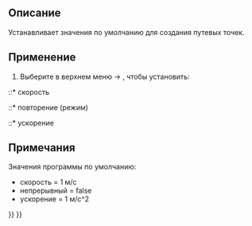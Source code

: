 <languages/>

{{Docnav/ru
|[[Robot_SetDefaultOrientation/ru|Создать траекторию]]
|[[Robot_InsertWaypoint/ru|Вставить точку в траекторию]]
|[[Robot_Workbench/ru|Верстак Robot]]
|IconL=Robot_SetDefaultOrientation.svg
|IconR=Robot_InsertWaypoint.svg
|IconC=Workbench_Robot.svg
}}

{{GuiCommand/ru
|Name/ru=Установка значений по умолчанию
|Name=Robot_SetDefaultValues
|MenuLocation=Робот → Установка значений по умолчанию
|Workbenches=[[Robot_Workbench/ru|Robot]]
}}

==Описание==

Устанавливает значения по умолчанию для создания путевых точек.

==Применение==

# Выберите в верхнем меню {{KEY|Робот}}  →  {{KEY|[[Image:Robot_SetDefaultValues.svg|32px]]Установка значений по умолчанию}}, чтобы установить:
::* скорость
::* повторение (режим)
::* ускорение

==Примечания==

Значения программы по умолчанию:
* скорость = 1 м/с
* непрерывный = false
* ускорение = 1 м/с^2


{{Docnav/ru
|[[Robot_SetDefaultOrientation/ru|Создать траекторию]]
|[[Robot_InsertWaypoint/ru|Вставить точку в траекторию]]
|[[Robot_Workbench/ru|Верстак Robot]]
|IconL=Robot_SetDefaultOrientation.svg
|IconR=Robot_InsertWaypoint.svg
|IconC=Workbench_Robot.svg
}}

{{Robot_Tools_navi{{#translation:}}}}
{{Userdocnavi{{#translation:}}}}